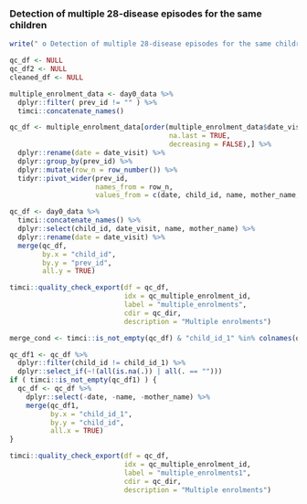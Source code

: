 ### Detection of multiple 28-disease episodes for the same children

```r
write(" o Detection of multiple 28-disease episodes for the same children", stderr())
```

```r
qc_df <- NULL
qc_df2 <- NULL
cleaned_df <- NULL
```

```r
multiple_enrolment_data <- day0_data %>%
  dplyr::filter( prev_id != "" ) %>%
  timci::concatenate_names()
```

```r
qc_df <- multiple_enrolment_data[order(multiple_enrolment_data$date_visit,
                                       na.last = TRUE,
                                       decreasing = FALSE),] %>%
  dplyr::rename(date = date_visit) %>% 
  dplyr::group_by(prev_id) %>% 
  dplyr::mutate(row_n = row_number()) %>%
  tidyr::pivot_wider(prev_id,
                     names_from = row_n,
                     values_from = c(date, child_id, name, mother_name, uuid))
```

```r
qc_df <- day0_data %>%
  timci::concatenate_names() %>%
  dplyr::select(child_id, date_visit, name, mother_name) %>%
  dplyr::rename(date = date_visit) %>% 
  merge(qc_df,
        by.x = "child_id",
        by.y = "prev_id",
        all.y = TRUE)
```

```r
timci::quality_check_export(df = qc_df,
                            idx = qc_multiple_enrolment_id,
                            label = "multiple_enrolments",
                            cdir = qc_dir,
                            description = "Multiple enrolments")
```

```r
merge_cond <- timci::is_not_empty(qc_df) & "child_id_1" %in% colnames(qc_df)
```

```r
qc_df1 <- qc_df %>% 
  dplyr::filter(child_id != child_id_1) %>%
  dplyr::select_if(~!(all(is.na(.)) | all(. == "")))
if ( timci::is_not_empty(qc_df1) ) {
  qc_df <- qc_df %>%
    dplyr::select(-date, -name, -mother_name) %>% 
    merge(qc_df1,
          by.x = "child_id_1",
          by.y = "child_id",
          all.x = TRUE)
}
```

```r
timci::quality_check_export(df = qc_df,
                            idx = qc_multiple_enrolment_id,
                            label = "multiple_enrolments1",
                            cdir = qc_dir,
                            description = "Multiple enrolments")
```
